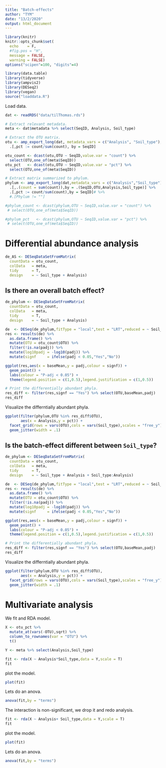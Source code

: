 ```yaml
---
title: "Batch-effects"
author: "TYM"
date: "13/2/2020"
output: html_document
---
```


```r
library(knitr)
knitr::opts_chunk$set(
  echo    = F,
  #fig.pos = "H", 
  message = FALSE, 
  warning = FALSE)
options("scipen"=100, "digits"=4)

library(data.table)
library(tidyverse)
library(ampvis2)
library(DESeq2)
library(vegan)
source("loaddata.R")
```

Load data.
```r
dat <- readRDS("data/tilThomas.rds")

# Extract relevant metadata.
meta <- dat$metadata %>% select(SeqID, Analysis, Soil_type)

# Extract the OTU matrix.
otu <- amp_export_long(dat, metadata_vars = c("Analysis", "Soil_type"), tax_levels = "OTU") %>%
  .[,pct := count/sum(count), by = SeqID] 

otu_count <- dcast(otu,OTU ~ SeqID,value.var = "count") %>%
  select(OTU,one_of(meta$SeqID))
otu_pct   <- dcast(otu,OTU ~ SeqID,value.var = "pct") %>%
  select(OTU,one_of(meta$SeqID))

# Extract matrix summarized to phylum.
phylum <- amp_export_long(dat,metadata_vars = c("Analysis","Soil_type"),tax_levels = "OTU") %>%
  .[,.(count = sum(count)),by = .(SeqID,OTU,Analysis,Soil_type)] %>%
  .[,pct := count/sum(count),by = SeqID]# %>%
  #.[Phylum != ""]

#phylum_count <- dcast(phylum,OTU ~ SeqID,value.var = "count") %>%
 # select(OTU,one_of(meta$SeqID))

#phylum_pct   <- dcast(phylum,OTU ~ SeqID,value.var = "pct") %>%
 # select(OTU,one_of(meta$SeqID))
```

# Differential abundance analysis
 
```r
de_AS <- DESeqDataSetFromMatrix(
  countData = otu_count,
  colData   = meta,
  tidy      = T,
  design    = ~ Soil_type + Analysis)
```
 
 
## Is there an overall batch effect?

```r
de_phylum <- DESeqDataSetFromMatrix(
  countData = otu_count,
  colData   = meta,
  tidy      = T,
  design    = ~ Soil_type + Analysis)

de  <- DESeq(de_phylum,fitType = "local",test = "LRT",reduced = ~ Soil_type)
res <- results(de) %>% 
  as.data.frame() %>%
  mutate(OTU = otu_count$OTU) %>%
  filter(!is.na(padj)) %>%
  mutate(log10padj = -log10(padj)) %>%
  mutate(signf     = ifelse(padj < 0.05,"Yes","No"))

ggplot(res,aes(x = baseMean,y = padj,colour = signf)) +
  geom_point() +
  labs(colour = "P-adj < 0.05") +
  theme(legend.position = c(1,0.5),legend.justification = c(1,0.5))

# Print the differentially abundant phyla.
res_diff <- filter(res,signf == "Yes") %>% select(OTU,baseMean,padj)
res_diff
```

Visualize the differntially abundant phyla.

```r
ggplot(filter(phylum,OTU %in% res_diff$OTU),
       aes(x = Analysis,y = pct)) +
  facet_grid(rows = vars(OTU),cols = vars(Soil_type),scales = "free_y") +
  geom_jitter(width = .1)
```

## Is the batch-effect different between `Soil_type`?

```r
de_phylum <- DESeqDataSetFromMatrix(
  countData = otu_count,
  colData   = meta,
  tidy      = T,
  design    = ~ Soil_type + Analysis + Soil_type:Analysis)

de  <- DESeq(de_phylum,fitType = "local",test = "LRT",reduced = ~ Soil_type + Analysis)
res <- results(de) %>% 
  as.data.frame() %>%
  mutate(OTU = otu_count$OTU) %>%
  filter(!is.na(padj)) %>%
  mutate(log10padj = -log10(padj)) %>%
  mutate(signf     = ifelse(padj < 0.05,"Yes","No"))

ggplot(res,aes(x = baseMean,y = padj,colour = signf)) +
  geom_point() +
  labs(colour = "P-adj < 0.05") +
  theme(legend.position = c(1,0.5),legend.justification = c(1,0.5))

# Print the differentially abundant phyla.
res_diff <- filter(res,signf == "Yes") %>% select(OTU,baseMean,padj)
res_diff
```

Visualize the differntially abundant phyla.

```r
ggplot(filter(phylum,OTU %in% res_diff$OTU),
       aes(x = Analysis,y = pct)) +
  facet_grid(rows = vars(OTU),cols = vars(Soil_type),scales = "free_y") +
  geom_jitter(width = .1)
```

# Multivariate analysis

We fit and RDA model.

```r
X <- otu_pct %>%
  mutate_at(vars(-OTU),sqrt) %>%
  column_to_rownames(var = "OTU") %>%
  t()

Y <- meta %>% select(Analysis,Soil_type)

fit <- rda(X ~ Analysis*Soil_type,data = Y,scale = T)
fit
```

plot the model.
```r
plot(fit)
```

Lets do an anova.
```r
anova(fit,by = "terms")
```

The interaction is non-significant, we drop it and redo analysis.

```r
fit <- rda(X ~ Analysis+ Soil_type,data = Y,scale = T)
fit
```

plot the model.
```r
plot(fit)
```

Lets do an anova.
```r
anova(fit,by = "terms")
```